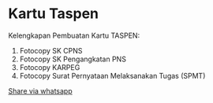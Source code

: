 # Kartu Taspen

Kelengkapan Pembuatan Kartu TASPEN:

1. Fotocopy SK CPNS
2. Fotocopy SK Pengangkatan PNS
3. Fotocopy KARPEG
4. Fotocopy Surat Pernyataan Melaksanakan Tugas (SPMT)

[Share via whatsapp](https://api.whatsapp.com/send?text=%2AKelengkapan%20Pembuatan%20Kartu%20TASPEN%2A%0A%0A1.%20Fotocopy%20SK%20CPNS%0A2.%20Fotocopy%20SK%20Pengangkatan%20PNS%0A3.%20Fotocopy%20KARPEG%0A4.%20Fotocopy%20Surat%20Pernyataan%20Melaksanakan%20Tugas%20%28SPMT%29%0A%0ASalam%20sukses%2C%0ABu%20Syarip%20%3B%29)
